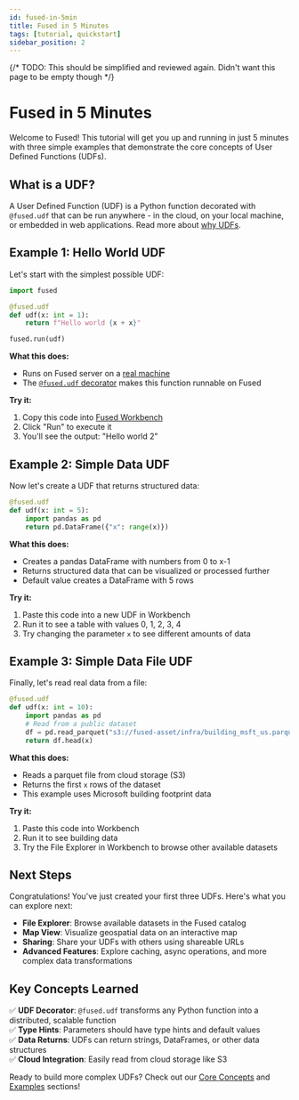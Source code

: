 ```yaml
---
id: fused-in-5min
title: Fused in 5 Minutes
tags: [tutorial, quickstart]
sidebar_position: 2
---
```


{/* TODO: This should be simplified and reviewed again. Didn't want this page to be empty though */}

# Fused in 5 Minutes

Welcome to Fused! This tutorial will get you up and running in just 5 minutes with three simple examples that demonstrate the core concepts of User Defined Functions (UDFs).

## What is a UDF?

A User Defined Function (UDF) is a Python function decorated with `@fused.udf` that can be run anywhere - in the cloud, on your local machine, or embedded in web applications. Read more about [why UDFs](/core-concepts/why/).

## Example 1: Hello World UDF

Let's start with the simplest possible UDF:

```python
import fused

@fused.udf
def udf(x: int = 1):
    return f"Hello world {x + x}"

fused.run(udf)
```

**What this does:**
- Runs on Fused server on a [real machine](/core-concepts/run-udfs/run-small-udfs/)
- The [`@fused.udf` decorator](/python-sdk/top-level-functions/#fusedudf) makes this function runnable on Fused

**Try it:**
1. Copy this code into [Fused Workbench](https://www.fused.io/workbench)
2. Click "Run" to execute it
3. You'll see the output: "Hello world 2"

## Example 2: Simple Data UDF

Now let's create a UDF that returns structured data:

```python
@fused.udf
def udf(x: int = 5):
    import pandas as pd
    return pd.DataFrame({"x": range(x)})
```

**What this does:**
- Creates a pandas DataFrame with numbers from 0 to x-1
- Returns structured data that can be visualized or processed further
- Default value creates a DataFrame with 5 rows

**Try it:**
1. Paste this code into a new UDF in Workbench
2. Run it to see a table with values 0, 1, 2, 3, 4
3. Try changing the parameter `x` to see different amounts of data

## Example 3: Simple Data File UDF

Finally, let's read real data from a file:

```python
@fused.udf
def udf(x: int = 10):
    import pandas as pd
    # Read from a public dataset
    df = pd.read_parquet("s3://fused-asset/infra/building_msft_us.parquet")
    return df.head(x)
```

**What this does:**
- Reads a parquet file from cloud storage (S3)
- Returns the first `x` rows of the dataset
- This example uses Microsoft building footprint data

**Try it:**
1. Paste this code into Workbench
2. Run it to see building data
3. Try the File Explorer in Workbench to browse other available datasets

## Next Steps

Congratulations! You've just created your first three UDFs. Here's what you can explore next:

- **File Explorer**: Browse available datasets in the Fused catalog
- **Map View**: Visualize geospatial data on an interactive map
- **Sharing**: Share your UDFs with others using shareable URLs
- **Advanced Features**: Explore caching, async operations, and more complex data transformations

## Key Concepts Learned

✅ **UDF Decorator**: `@fused.udf` transforms any Python function into a distributed, scalable function  
✅ **Type Hints**: Parameters should have type hints and default values  
✅ **Data Returns**: UDFs can return strings, DataFrames, or other data structures  
✅ **Cloud Integration**: Easily read from cloud storage like S3  

Ready to build more complex UDFs? Check out our [Core Concepts](/core-concepts) and [Examples](/examples) sections!

